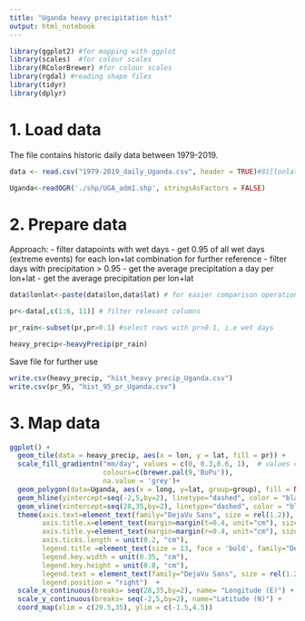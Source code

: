 ```yaml
---
title: "Uganda heavy precipitation hist"
output: html_notebook
---
```


```r
library(ggplot2) #for mapping with ggplot
library(scales)  #for colour scales
library(RColorBrewer) #for colour scales
library(rgdal) #reading shape files
library(tidyr)
library(dplyr)
```

# 1. Load data

The file contains historic daily data between 1979-2019. 
```r
data <- read.csv("1979-2019_daily_Uganda.csv", header = TRUE)#81[lonlat]*13879 days

Uganda<-readOGR('./shp/UGA_adm1.shp', stringsAsFactors = FALSE)
```

# 2. Prepare data

Approach:
- filter datapoints with wet days
- get 0.95 of all wet days (extreme events) for each lon+lat combination for further reference
- filter days with precipitation > 0.95
- get the average precipitation a day per lon+lat
- get the average precipitation per lon+lat

```r
data$lonlat<-paste(data$lon,data$lat) # for easier comparison operations

pr<-data[,c(1:6, 11)] # filter relevant columns

pr_rain<-subset(pr,pr>0.1) #select rows with pr>0.1, i.e wet days

heavy_precip<-heavyPrecip(pr_rain)
```

Save file for further use
```r
write.csv(heavy_precip, "hist_heavy precip_Uganda.csv")
write.csv(pr_95, "hist_95_pr_Uganda.csv")
```

# 3. Map data

```r
ggplot() +
  geom_tile(data = heavy_precip, aes(x = lon, y = lat, fill = pr)) +
  scale_fill_gradientn("mm/day", values = c(0, 0.3,0.6, 1),  # values can twist the legend
                       colours=c(brewer.pal(9,'BuPu')),
                       na.value = 'grey')+
  geom_polygon(data=Uganda, aes(x = long, y=lat, group=group), fill = NA, col="black", size = 0.9) + # for the country map
  geom_hline(yintercept=seq(-2,5,by=2), linetype="dashed", color = "black") + # for y-axis
  geom_vline(xintercept=seq(28,35,by=2), linetype="dashed", color = "black") + # for x-axis
  theme(axis.text=element_text(family="DejaVu Sans", size = rel(1.2)),
        axis.title.x=element_text(margin=margin(t=0.4, unit="cm"), size=13,family="DejaVu Sans"),
        axis.title.y=element_text(margin=margin(r=0.4, unit="cm"), size=13, family="DejaVu Sans"),
        axis.ticks.length = unit(0.2, "cm"),
        legend.title =element_text(size = 13, face = 'bold', family="DejaVu Sans", margin=margin(b=0.4, unit="cm")),
        legend.key.width = unit(0.35, "cm"), 
        legend.key.height = unit(0.8, "cm"),
        legend.text = element_text(family="DejaVu Sans", size = rel(1.2)),
        legend.position = "right")  +
  scale_x_continuous(breaks= seq(28,35,by=2), name= "Longitude (E)") +
  scale_y_continuous(breaks= seq(-2,5,by=2), name="Latitude (N)") +
  coord_map(xlim = c(29.5,35), ylim = c(-1.5,4.5)) 
```


